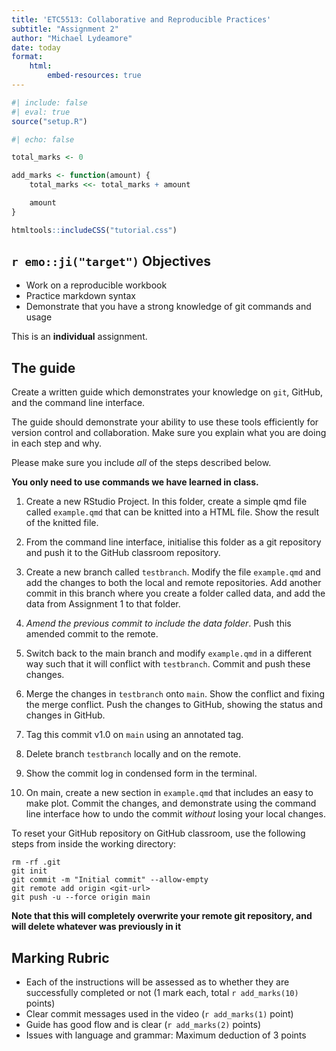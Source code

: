 ```yaml
---
title: 'ETC5513: Collaborative and Reproducible Practices'
subtitle: "Assignment 2"
author: "Michael Lydeamore"
date: today
format:
    html:
        embed-resources: true
---
```



```r
#| include: false
#| eval: true
source("setup.R")
```

```r
#| echo: false

total_marks <- 0

add_marks <- function(amount) {
    total_marks <<- total_marks + amount

    amount
}

```

```r
htmltools::includeCSS("tutorial.css")
```


## `r emo::ji("target")` Objectives

* Work on a reproducible workbook
* Practice markdown syntax
* Demonstrate that you have a strong knowledge of git commands and usage

::: {.callout-important}
This is an **individual**  assignment.
:::

## The guide

Create a written guide which demonstrates your knowledge on `git`, GitHub, and the command line interface.

The guide should demonstrate your ability to use these tools efficiently for version control and collaboration. Make sure you explain what you are doing in each step and why.

Please make sure you include _all_ of the steps described below. 

__You only need to use commands we have learned in class.__

1. Create a new RStudio Project. In this folder, create a simple qmd file called `example.qmd` that can be knitted into a HTML file. Show the result of the knitted file.

2. From the command line interface, initialise this folder as a git repository and push it to the GitHub classroom repository.

3. Create a new branch called `testbranch`. Modify the file `example.qmd` and add the changes to both the local and remote repositories. Add another commit in this branch where you create a folder called data, and add the data from Assignment 1 to that folder. 

4. *Amend the previous commit to include the data folder*. Push this amended commit to the remote.

5. Switch back to the main branch and modify `example.qmd` in a different way such that it will conflict with `testbranch`. Commit and push these changes.

6. Merge the changes in `testbranch` onto `main`. Show the conflict and fixing the merge conflict. Push the changes to GitHub, showing the status and changes in GitHub. 

7. Tag this commit v1.0 on `main` using an annotated tag.

8. Delete branch `testbranch` locally and on the remote.

9. Show the commit log in condensed form in the terminal. 

10. On main, create a new section in `example.qmd` that includes an easy to make plot. Commit the changes, and demonstrate using the command line interface how to undo the commit _without_ losing your local changes.

::: {.callout-tip}
To reset your GitHub repository on GitHub classroom, use the following steps from inside the working directory:

```
rm -rf .git
git init
git commit -m "Initial commit" --allow-empty
git remote add origin <git-url>
git push -u --force origin main
```
:::

[**Note that this will completely overwrite your remote git repository, and will delete whatever was previously in it**]{.red}

## Marking Rubric

* Each of the instructions will be assessed as to whether they are successfully completed or not (1 mark each, total `r add_marks(10)` points)
* Clear commit messages used in the video (`r add_marks(1)` point)
* Guide has good flow and is clear (`r add_marks(2)` points)
* Issues with language and grammar: Maximum deduction of 3 points